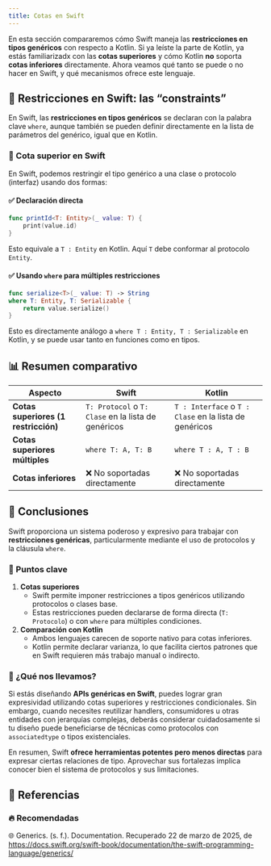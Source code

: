 ```yaml
---
title: Cotas en Swift
---
```


<ReadingTime />
<GitHubRepoLink user="r8vnhill" repo="swift-dibs" />

En esta sección compararemos cómo Swift maneja las **restricciones en tipos genéricos** con respecto a Kotlin. Si ya leíste la parte de Kotlin, ya estás familiarizadx con las **cotas superiores** y cómo Kotlin **no** soporta **cotas inferiores** directamente. Ahora veamos qué tanto se puede o no hacer en Swift, y qué mecanismos ofrece este lenguaje.

## 🧭 Restricciones en Swift: las “constraints”

En Swift, las **restricciones en tipos genéricos** se declaran con la palabra clave `where`, aunque también se pueden definir directamente en la lista de parámetros del genérico, igual que en Kotlin.

### 🔼 Cota superior en Swift

En Swift, podemos restringir el tipo genérico a una clase o protocolo (interfaz) usando dos formas:

#### ✅ Declaración directa

```swift
func printId<T: Entity>(_ value: T) {
    print(value.id)
}
```

Esto equivale a `T : Entity` en Kotlin. Aquí `T` debe conformar al protocolo `Entity`.

#### ✅ Usando `where` para múltiples restricciones

```swift
func serialize<T>(_ value: T) -> String
where T: Entity, T: Serializable {
    return value.serialize()
}
```

Esto es directamente análogo a `where T : Entity, T : Serializable` en Kotlin, y se puede usar tanto en funciones como en tipos.

## 📊 Resumen comparativo

| **Aspecto**                                       | **Swift**                                                            | **Kotlin**                                                                |
| ------------------------------------------------- | -------------------------------------------------------------------- | ------------------------------------------------------------------------- |
| **Cotas superiores (1 restricción)**              | `T: Protocol` o `T: Clase` en la lista de genéricos                  | `T : Interface` o `T : Clase` en la lista de genéricos                    |
| **Cotas superiores múltiples**                    | `where T: A, T: B`                                                   | `where T : A, T : B`                                                      |
| **Cotas inferiores**                              | ❌ No soportadas directamente                                         | ❌ No soportadas directamente                                              |

## 🎯 Conclusiones

Swift proporciona un sistema poderoso y expresivo para trabajar con **restricciones genéricas**, particularmente mediante el uso de protocolos y la cláusula `where`.

### 🔑 Puntos clave

1. **Cotas superiores**  
   - Swift permite imponer restricciones a tipos genéricos utilizando protocolos o clases base.
   - Estas restricciones pueden declararse de forma directa (`T: Protocolo`) o con `where` para múltiples condiciones.
3. **Comparación con Kotlin**  
   - Ambos lenguajes carecen de soporte nativo para cotas inferiores.
   - Kotlin permite declarar varianza, lo que facilita ciertos patrones que en Swift requieren más trabajo manual o indirecto.

### 🧰 ¿Qué nos llevamos?

Si estás diseñando **APIs genéricas en Swift**, puedes lograr gran expresividad utilizando cotas superiores y restricciones condicionales. Sin embargo, cuando necesites reutilizar handlers, consumidores u otras entidades con jerarquías complejas, deberás considerar cuidadosamente si tu diseño puede beneficiarse de técnicas como protocolos con `associatedtype` o tipos existenciales. 

En resumen, Swift **ofrece herramientas potentes pero menos directas** para expresar ciertas relaciones de tipo. Aprovechar sus fortalezas implica conocer bien el sistema de protocolos y sus limitaciones.

## 📖 Referencias

### 🔥 Recomendadas

🌐 Generics. (s. f.). Documentation. Recuperado 22 de marzo de 2025, de https://docs.swift.org/swift-book/documentation/the-swift-programming-language/generics/
